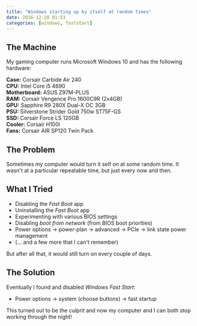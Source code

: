 ```yaml
---
title: "Windows starting up by itself at random times"
date: 2016-12-28 01:53
categories: [windows, faststart]
---
```


## The Machine

My gaming computer runs Microsoft Windows 10 and has the following hardware:

**Case:** Corsair Carbide Air 240  
**CPU:** Intel Core i5 4690  
**Motherboard:** ASUS Z97M-PLUS  
**RAM:** Corsair Vengence Pro 1600C9R (2x4GB)  
**GPU:** Sapphire R9 280X Dual-X OC 3GB  
**PSU:** Silverstone Strider Gold 750w ST75F-GS  
**SSD:** Corsair Force LS 120GB  
**Cooler:** Corsair H100i  
**Fans:** Corsair AIR SP120 Twin Pack

## The Problem

Sometimes my computer would turn it self on at some random time. It
wasn't at a particular repeatable time, but just every now and then.

## What I Tried

- Disabling the _Fast Boot_ app
- Uninstalling the _Fast Boot_ app
- Experimenting with various BIOS settings
- Disabling _boot from network_ (from BIOS boot priorities)
- Power options -> power-plan -> advanced -> PCIe -> link state power management
- (... and a few more that I can't remember)

But after all that, it would still turn on every couple of days.

## The Solution

Eventually I found and disabled _Windows Fast Start_:

- Power options -> system (choose buttons) -> fast startup

This turned out to be the culprit and now my computer and I can both stop
working through the night!
